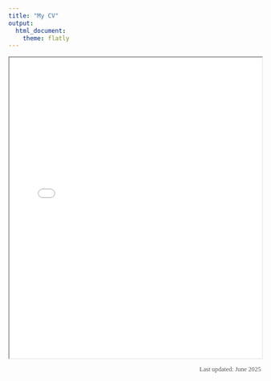 ```yaml
---
title: "My CV"
output: 
  html_document:
    theme: flatly
---
```


<style>
body {
    font-family: 'Georgia', serif;
}

h1, h2, h3 {
    font-family: 'Georgia', serif;
}
</style>


<iframe src="Lopez_Kimberly_CV (2025).docx.pdf" width="100%" height="600px"></iframe>

<p style="text-align: right; font-size: 0.9em; color: #555;">
  Last updated: June 2025
</p>

